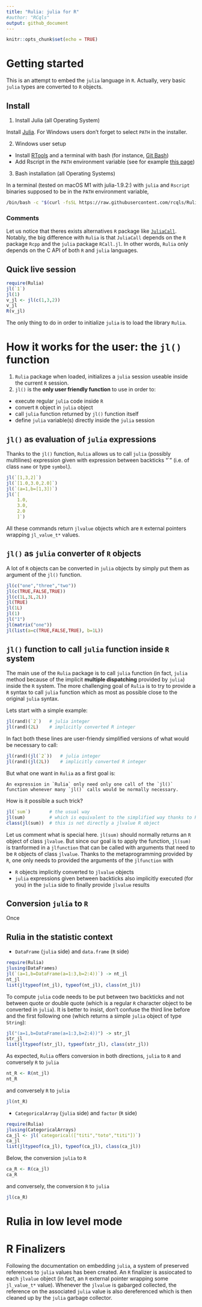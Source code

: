 ```yaml
---
title: "Rulia: julia for R"
#author: "RCqls"
output: github_document
---
```

<!-- Rscript -e "rmarkdown::render('README.Rmd')";rm README.html -->
```r
knitr::opts_chunk$set(echo = TRUE)
```

# Getting started

This is an attempt to embed the `julia` language in `R`. Actually, very
basic `julia` types are converted to `R` objects.

## Install

1.  Install Julia (all Operating System)

Install [Julia](https://julialang.org/downloads/). For Windows users
don’t forget to select `PATH` in the installer.

2.  Windows user setup

- Install [RTools](https://cran.r-project.org/bin/windows/Rtools/) and a
  terminal with bash (for instance, [Git
  Bash](https://gitforwindows.org/))
- Add Rscript in the `PATH` environment variable (see for example [this
  page](https://www.hanss.info/sebastian/post/rtools-path/))

3.  Bash installation (all Operating Systems)

In a terminal (tested on macOS M1 with julia-1.9.2:) with `julia` and
`Rscript` binaries supposed to be in the `PATH` environment variable,

``` bash
/bin/bash -c "$(curl -fsSL https://raw.githubusercontent.com/rcqls/Rulia/HEAD/inst/install.sh)"
```

### Comments

Let us notice that theres exists alternatives `R` package like [`JuliaCall`](https://github.com/Non-Contradiction/JuliaCall).
Notably, the big difference with `Rulia` is that `JuliaCall` depends on the `R` package `Rcpp` and the `julia` package `RCall.jl`.
In other words, `Rulia` only depends on the C API of both `R` and `julia` languages. 

## Quick live session

```r
require(Rulia)
jl(`1`)
jl(1)
v_jl <- jl(c(1,3,2))
v_jl
R(v_jl)
```

The only thing to do in order to initialize `julia` is to load the library `Rulia`.

# How it works for the user: the `jl()` function

1. `Rulia` package when loaded, initializes a `julia` session useable inside the current `R` session.
1. `jl()` is the **only user friendly function** to use in order to:

* execute regular  `julia` code inside `R`
* convert `R` object in `julia` object
* call `julia` function returned by `jl()` function itself
* define `julia` variable(s) directly inside the `julia` session

## `jl()` as evaluation of `julia` expressions

Thanks to the `jl()` function, `Rulia` allows us to call `julia` (possibly multilines) expression given with expression between backticks "\`" (i.e. of class `name` or type `symbol`).

```r
jl(`[1,3,2]`)
jl(`[1.0,3.0,2.0]`)
jl(`(a=1,b=[1,3])`)
jl(`[
    1.0,
    3.0,
    2.0
    ]`)
```

All these commands return `jlvalue` objects which are `R` external pointers
wrapping `jl_value_t*` values.

## `jl()` as `julia` converter of `R` objects

A lot of `R` objects can be converted in `julia` objects by simply put them as argument of the `jl()` function.

```r
jl(c("one","three","two"))
jl(c(TRUE,FALSE,TRUE))
jl(c(1L,3L,2L))
jl(TRUE)
jl(1L)
jl(1)
jl("1")
jl(matrix("one"))
jl(list(a=c(TRUE,FALSE,TRUE), b=1L))
```

## `jl()` function to call `julia` function inside `R` system

The main use of the `Rulia` package is to call `julia` function (in fact, `julia` method because of the implicit **multiple dispatching** provided by `julia`) inside the `R` system. The more challenging goal of `Rulia` is to try to provide a `R` syntax to call `julia` function which as most as possible close to the original `julia` syntax.

Lets start with a simple example:

```r
jl(rand)(`2`)   # julia integer
jl(rand)(2L)    # implicitly converted R integer
```

In fact both these lines are user-friendy simplified versions of what would be necessary to call:

```r
jl(rand)(jl(`2`))   # julia integer
jl(rand)(jl(2L))    # implicitly converted R integer
```

But what one want in `Rulia` as a first goal is:

    An expression in `Rulia` only need only one call of the `jl()` function whenever many `jl()` calls would be normally necessary.

How is it possible a such trick?

```r
jl(`sum`)       # the usual way
jl(sum)         # which is equivalent to the simplified way thanks to R
class(jl(sum))  # this is not directly a jlvalue R object
```

Let us comment what is special here. `jl(sum)` should normally returns an `R` object of class `jlvalue`.
But since our goal is to apply the function, `jl(sum)` is tranformed in a `jlfunction` that can be called with arguments that need to be `R` objects of class `jlvalue`.
Thanks to the metaprogramming provided by `R`, one only needs to provided the arguments of the `jlfunction` with 

* `R` objects implicitly converted to `jlvalue` objects  
* `julia` expressions given between backticks also implicitly executed (for you) in the `julia` side to finally provide `jlvalue` results  

## Conversion `julia` to `R`

Once 


## Rulia in the statistic context

* `DataFrame` (`julia` side) and `data.frame` (`R` side)

```r
require(Rulia)
jlusing(DataFrames)
jl(`(a=1,b=DataFrame(a=1:3,b=2:4))`) -> nt_jl
nt_jl
list(jltypeof(nt_jl), typeof(nt_jl), class(nt_jl))
```

To compute `julia` code needs to be put between two backticks and not between quote or double quote (which is a regular `R` character object to be converted in `julia`). It is better to insist, don't confuse the third line before and the first following one (which returns a simple `julia` object of type `String`):

```r
jl("(a=1,b=DataFrame(a=1:3,b=2:4))") -> str_jl
str_jl
list(jltypeof(str_jl), typeof(str_jl), class(str_jl))
```

As expected, `Rulia` offers conversion in both directions, `julia` to `R` and conversely `R` to `julia`

```r
nt_R <- R(nt_jl)
nt_R
```

and conversely `R` to `julia`

```r
jl(nt_R)
```

* `CategoricalArray` (`julia` side) and `factor` (`R` side)

```r
require(Rulia)
jlusing(CategoricalArrays)
ca_jl <- jl(`categorical(["titi","toto","titi"])`)
ca_jl
list(jltypeof(ca_jl), typeof(ca_jl), class(ca_jl))
```

Below, the conversion `julia` to `R`

```r
ca_R <- R(ca_jl)
ca_R
```

and conversely, the conversion `R` to `julia`

```r
jl(ca_R)
```

# Rulia in low level mode

# R Finalizers

Following the documentation on embedding `julia`, a system of preserved
references to `julia` values has been created. An `R` finalizer is
assiocated to each `jlvalue` object (in fact, an `R` external pointer
wrapping some `jl_value_t*` value). Whenever the `jlvalue` is gabarged
collected, the reference on the associated `julia` value is also
dereferenced which is then cleaned up by the `julia` garbage collector.
